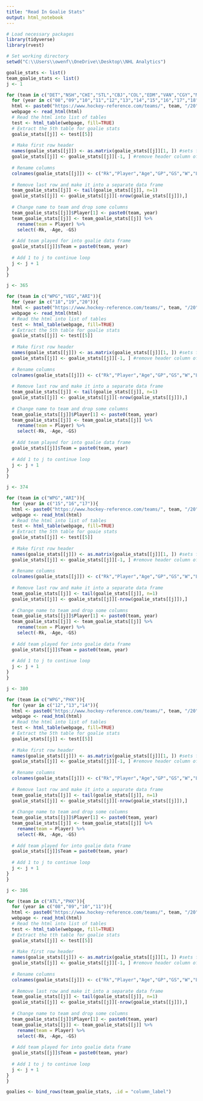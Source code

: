 ---
title: "Read In Goalie Stats"
output: html_notebook
---


```{r}
# Load necessary packages
library(tidyverse)
library(rvest)

# Set working directory
setwd("C:\\Users\\owenf\\OneDrive\\Desktop\\NHL Analytics")
```


```{r}
goalie_stats <- list()
team_goalie_stats <- list()
j <- 1

for (team in c("DET","NSH","CHI","STL","CBJ","COL","EDM","VAN","CGY","MIN","DAL","SJS","LAK","ANA","NJD","PHI","PIT","NYR","NYI","OTT","BUF","TOR","BOS","MTL","WSH","CAR","FLA","TBL")){
  for (year in c("08","09","10","11","12","13","14","15","16","17","18","19","20")){
  html <- paste0("https://www.hockey-reference.com/teams/", team, "/20", year, ".html")
  webpage <- read_html(html)
  # Read the html into list of tables
  test <- html_table(webpage, fill=TRUE)
  # Extract the 5th table for goalie stats
  goalie_stats[[j]] <- test[[5]]
  
  # Make first row header
  names(goalie_stats[[j]]) <- as.matrix(goalie_stats[[j]][1, ]) #sets first row as column names
  goalie_stats[[j]] <- goalie_stats[[j]][-1, ] #remove header column of data frame
  
  # Rename columns
  colnames(goalie_stats[[j]]) <- c("Rk","Player","Age","GP","GS","W","L","OTL","GA","SA","SV","SV_pct","GAA","SO","MIN","QS","QS_pct","RBS","GA_pct","GSAA","adjGAA","GPS")
  
  # Remove last row and make it into a separate data frame
  team_goalie_stats[[j]] <- tail(goalie_stats[[j]], n=1)
  goalie_stats[[j]] <- goalie_stats[[j]][-nrow(goalie_stats[[j]]),]
  
  # Change name to team and drop some columns
  team_goalie_stats[[j]]$Player[1] <- paste0(team, year)
  team_goalie_stats[[j]] <- team_goalie_stats[[j]] %>%
    rename(team = Player) %>%
    select(-Rk, -Age, -GS)
  
  # Add team played for into goalie data frame
  goalie_stats[[j]]$Team = paste0(team, year)
  
  # Add 1 to j to continue loop
  j <- j + 1
}
}
```


```{r}
j <- 365

for (team in c("WPG","VEG","ARI")){
  for (year in c("18","19","20")){
  html <- paste0("https://www.hockey-reference.com/teams/", team, "/20", year, ".html")
  webpage <- read_html(html)
  # Read the html into list of tables
  test <- html_table(webpage, fill=TRUE)
  # Extract the 5th table for goalie stats
  goalie_stats[[j]] <- test[[5]]
  
  # Make first row header
  names(goalie_stats[[j]]) <- as.matrix(goalie_stats[[j]][1, ]) #sets first row as column names
  goalie_stats[[j]] <- goalie_stats[[j]][-1, ] #remove header column of data frame
  
  # Rename columns
  colnames(goalie_stats[[j]]) <- c("Rk","Player","Age","GP","GS","W","L","OTL","GA","SA","SV","SV_pct","GAA","SO","MIN","QS","QS_pct","RBS","GA_pct","GSAA","adjGAA","GPS")
  
  # Remove last row and make it into a separate data frame
  team_goalie_stats[[j]] <- tail(goalie_stats[[j]], n=1)
  goalie_stats[[j]] <- goalie_stats[[j]][-nrow(goalie_stats[[j]]),]
  
  # Change name to team and drop some columns
  team_goalie_stats[[j]]$Player[1] <- paste0(team, year)
  team_goalie_stats[[j]] <- team_goalie_stats[[j]] %>%
    rename(team = Player) %>%
    select(-Rk, -Age, -GS)
  
  # Add team played for into goalie data frame
  goalie_stats[[j]]$Team = paste0(team, year)
  
  # Add 1 to j to continue loop
  j <- j + 1
}
}
```


```{r}
j <- 374

for (team in c("WPG","ARI")){
  for (year in c("15","16","17")){
  html <- paste0("https://www.hockey-reference.com/teams/", team, "/20", year, ".html")
  webpage <- read_html(html)
  # Read the html into list of tables
  test <- html_table(webpage, fill=TRUE)
  # Extract the 5th table for goaie stats
  goalie_stats[[j]] <- test[[5]]
  
  # Make first row header
  names(goalie_stats[[j]]) <- as.matrix(goalie_stats[[j]][1, ]) #sets first row as column names
  goalie_stats[[j]] <- goalie_stats[[j]][-1, ] #remove header column of data frame
  
  # Rename columns
  colnames(goalie_stats[[j]]) <- c("Rk","Player","Age","GP","GS","W","L","OTL","GA","SA","SV","SV_pct","GAA","SO","MIN","QS","QS_pct","RBS","GA_pct","GSAA","adjGAA","GPS")
  
  # Remove last row and make it into a separate data frame
  team_goalie_stats[[j]] <- tail(goalie_stats[[j]], n=1)
  goalie_stats[[j]] <- goalie_stats[[j]][-nrow(goalie_stats[[j]]),]
  
  # Change name to team and drop some columns
  team_goalie_stats[[j]]$Player[1] <- paste0(team, year)
  team_goalie_stats[[j]] <- team_goalie_stats[[j]] %>%
    rename(team = Player) %>%
    select(-Rk, -Age, -GS)
  
  # Add team played for into goalie data frame
  goalie_stats[[j]]$Team = paste0(team, year)
  
  # Add 1 to j to continue loop
  j <- j + 1
}
}
```


```{r}
j <- 380

for (team in c("WPG","PHX")){
  for (year in c("12","13","14")){
  html <- paste0("https://www.hockey-reference.com/teams/", team, "/20", year, ".html")
  webpage <- read_html(html)
  # Read the html into list of tables
  test <- html_table(webpage, fill=TRUE)
  # Extract the 5th table for goalie stats
  goalie_stats[[j]] <- test[[5]]
  
  # Make first row header
  names(goalie_stats[[j]]) <- as.matrix(goalie_stats[[j]][1, ]) #sets first row as column names
  goalie_stats[[j]] <- goalie_stats[[j]][-1, ] #remove header column of data frame
  
  # Rename columns
  colnames(goalie_stats[[j]]) <- c("Rk","Player","Age","GP","GS","W","L","OTL","GA","SA","SV","SV_pct","GAA","SO","MIN","QS","QS_pct","RBS","GA_pct","GSAA","adjGAA","GPS")
  
  # Remove last row and make it into a separate data frame
  team_goalie_stats[[j]] <- tail(goalie_stats[[j]], n=1)
  goalie_stats[[j]] <- goalie_stats[[j]][-nrow(goalie_stats[[j]]),]
  
  # Change name to team and drop some columns
  team_goalie_stats[[j]]$Player[1] <- paste0(team, year)
  team_goalie_stats[[j]] <- team_goalie_stats[[j]] %>%
    rename(team = Player) %>%
    select(-Rk, -Age, -GS)
  
  # Add team played for into goalie data frame
  goalie_stats[[j]]$Team = paste0(team, year)
  
  # Add 1 to j to continue loop
  j <- j + 1
}
}
```


```{r}
j <- 386

for (team in c("ATL","PHX")){
  for (year in c("08","09","10","11")){
  html <- paste0("https://www.hockey-reference.com/teams/", team, "/20", year, ".html")
  webpage <- read_html(html)
  # Read the html into list of tables
  test <- html_table(webpage, fill=TRUE)
  # Extract the tth table for goalie stats
  goalie_stats[[j]] <- test[[5]]
  
  # Make first row header
  names(goalie_stats[[j]]) <- as.matrix(goalie_stats[[j]][1, ]) #sets first row as column names
  goalie_stats[[j]] <- goalie_stats[[j]][-1, ] #remove header column of data frame
  
  # Rename columns
  colnames(goalie_stats[[j]]) <- c("Rk","Player","Age","GP","GS","W","L","OTL","GA","SA","SV","SV_pct","GAA","SO","MIN","QS","QS_pct","RBS","GA_pct","GSAA","adjGAA","GPS")
  
  # Remove last row and make it into a separate data frame
  team_goalie_stats[[j]] <- tail(goalie_stats[[j]], n=1)
  goalie_stats[[j]] <- goalie_stats[[j]][-nrow(goalie_stats[[j]]),]
  
  # Change name to team and drop some columns
  team_goalie_stats[[j]]$Player[1] <- paste0(team, year)
  team_goalie_stats[[j]] <- team_goalie_stats[[j]] %>%
    rename(team = Player) %>%
    select(-Rk, -Age, -GS)
  
  # Add team played for into goalie data frame
  goalie_stats[[j]]$Team = paste0(team, year)
  
  # Add 1 to j to continue loop
  j <- j + 1
}
}
```


```{r}
goalies <- bind_rows(team_goalie_stats, .id = "column_label")
```






